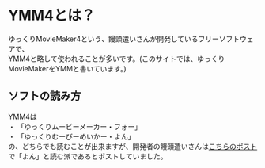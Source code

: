 # YMM4とは？
ゆっくりMovieMaker4という、饅頭遣いさんが開発しているフリーソフトウェアで、  
YMM4と略して使われることが多いです。(このサイトでは、ゆっくりMovieMakerをYMMと書いています。)

## ソフトの読み方
YMM4は  
・ 「ゆっくりムービーメーカー・フォー」  
・ 「ゆっくりむーびーめいかー・よん」  
の、どちらでも読むことが出来ますが、開発者の饅頭遣いさんは[こちらのポスト](https://x.com/manju_summoner/status/1718234862019330222)で「よん」と読む派であるとポストしていました。